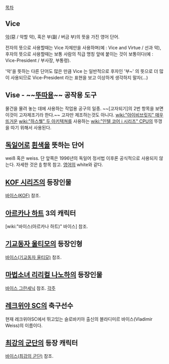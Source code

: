 [[목차]]

== Vice ==
[[악]](惡 / 악할 악), 혹은 부(副 / 버금 부)의 뜻을 가진 영어 단어. 

전자의 뜻으로 사용할때는 Vice 자체만을 사용하며(예 : Vice and Virtue / 선과 악), 후자의 뜻으로 사용할때는 보통 사람의 직급 명칭 앞에 붙이는 것이 보통이다(예 : Vice-President / 부사장, 부통령). 

'악'을 뜻하는 다른 단어도 많은 만큼 Vice 는 일반적으로 후자인 '부~' 의 뜻으로 더 많이 사용되므로 Vice-President 라는 표현을 보고 이상하게 생각하지 말자(…) 

== Vise - ~~[[뚜따]]용~~ 공작용 도구 ==
물건을 물려 놓는 데에 사용하는 작업용 공구의 일종. ~~[고자되기]의 2번 항목을 보면 이것이 고자제조기라 한다.~~
고자만 제조하는것도 아니다. [[wiki:"아이비브릿지" 매우 뜨거운]] [[wiki:"하스웰" 두 아키텍쳐]]를 사용하는 [[wiki:"인텔 코어 i 시리즈" CPU]]의 뚜껑을 따기 위해서 사용된다.
== [[독일어]]로 [[흰색]]을 뜻하는 단어 ==
weiß 혹은 weiss. 단 앞쪽은 1996년의 독일어 정서법 이후론 공식적으로 사용되지 않는다. 자세한 것은 [[ß]] 항목 참고. [[영어]]의 white와 같다.

== [[KOF 시리즈]]의 등장인물 ==
[[바이스(KOF)]] 참조.

== [[아르카나 하트]] 3의 캐릭터 ==
[wiki:"바이스(아르카나 하트)" 바이스] 참조.

== [[기교동자 울티모]]의 등장인형 ==
[[바이스(기교동자 울티모)]] 참조.

== [[마법소녀 리리컬 나노하]]의 등장인물 ==
[[바이스 그란세닉]] 참조.
[[각주]]

== [[레크위야 SC]]의 축구선수 ==
현재 레크위야SC에서 뛰고있는 슬로바키아 출신의 블라디미르 바이스(Vladimir Weiss)의 이름이다.

== [[최강의 군단]]의 등장 캐릭터 ==
[[바이스(최강의 군단)]] 참조.
